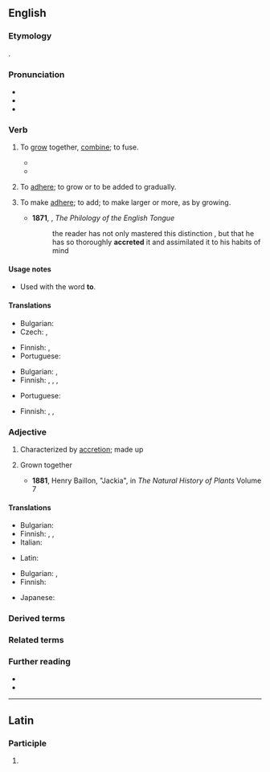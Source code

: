 ==English==
{{was wotd|2007|October|16}}

===Etymology===
{{back-form|en|accretion}}.

===Pronunciation===
* {{a|UK|US}}{{IPA|en|/əˈkɹiːt/|/əˈkɹit/}}
* {{audio|en|en-us-accrete.ogg|Audio (US)}}
* {{rhymes|en|iːt|s=2}}

===Verb===
{{en-verb}}

# {{lb|en|intransitive}} To [[grow]] together, [[combine]]; to fuse.
#: {{ux|en|Astronomers believe the Earth began to '''accrete''' more than 4.6 billion years ago.}}
#* {{quote-journal|en|author=Natalie Angier|title=The Moon comes around again &#91;print version: Revisiting a moon that still has secrets to reveal: Supermoon revives interest in its violent origins and hidden face, ''International New York Times'', 10 September 2014, p.&nbsp;8&#93;|url=http://www.nytimes.com/2014/09/09/science/revisiting-the-moon.html|work={{w|The New York Times}}|date=7 September 2014|passage=According to the reigning hypothesis, about 4.5 billion years ago, shortly after Earth had '''accreted''' down into a sphere from its little slub of circumsolar material, another newborn planet &#91;[[Theia]]&#93;, still shaky on its feet, slammed obliquely into Earth with terrifying force.}}
#* {{quote-web|en|url=https://www.theatlantic.com/science/archive/2018/04/planets-are-built-from-pebbles/558854/|title=Earth May Have Been Formed by a Bunch of Tiny Space Pebbles|date=2018-04-26|author=Alexandra Witze|work=The Atlantic|passage=Chris Ormel, an astronomer at the University of Amsterdam, and his colleagues recently calculated that protoplanets began to form at the snow line around the star, then grew quickly by '''accreting''' pebbles.}}
# {{lb|en|intransitive}} To [[adhere]]; to grow or to be added to gradually.
# {{lb|en|transitive}} To make [[adhere]]; to add; to make larger or more, as by growing.
#* '''1871''', {{w|John Earle (professor)|John Earle}}, ''The Philology of the English Tongue''
#*:the reader has not only mastered this distinction , but that he has so thoroughly '''accreted''' it and assimilated it to his habits of mind

====Usage notes====
* {{sense|to fuse}} Used with the word '''to'''.

====Translations====
{{trans-top|to grow together}}
* Bulgarian: {{t|bg|сраствам се}}
* Czech: {{t+|cs|srůst|pf}}, {{t|cs|srůstat|impf}}
{{trans-mid}}
* Finnish: {{t|fi|[[kasvaa]] [[yhteen]]}}, {{t+|fi|kasvettua}}
* Portuguese: {{t+|pt|acrescer}}
{{trans-bottom}}

{{trans-top|To adhere; to grow (to); to be added.}}
* Bulgarian: {{t+|bg|прилепвам}}, {{t+|bg|нараствам}}
* Finnish: {{t+|fi|kertyä}}, {{t+|fi|karttua}}, {{t+|fi|kerääntyä}}, {{t+|fi|kasaantua}}
{{trans-mid}}
* Portuguese: {{t+|pt|acrescer}}
{{trans-bottom}}

{{trans-top|To make adhere; to add.}}
* Finnish: {{t+|fi|kerryttää}}, {{t+|fi|kartuttaa}}, {{t+|fi|kerätä}}
{{trans-mid}}
{{trans-bottom}}

===Adjective===
{{en-adj|-}}

# Characterized by [[accretion]]; made up
#: {{usex|en|'''accrete''' matter}}
# {{lb|en|botany}} Grown together
#* '''1881''', Henry Baillon, "Jackia", in ''The Natural History of Plants'' Volume 7
#*:{{quote|en|Fruit coriaceous, crowned with '''accrete''' calyx}}

====Translations====
{{trans-top|characterized by accretion}}
* Bulgarian: {{t+|bg|сраснат}}
* Finnish: {{t+|fi|kertynyt}}, {{t+|fi|kerääntynyt}}, {{t|fi|kasaantunut}}
* Italian: {{t+|it|accreto}}
{{trans-mid}}
* Latin: {{t|la|accrētus}}
{{trans-bottom}}

{{trans-top|(botany) Grown together}}
* Bulgarian: {{t+|bg|сраснат}}, {{t|bg|срастнал се}}
* Finnish: {{t+|fi|kasvettunut}}
{{trans-mid}}
* Japanese: {{t|ja|共生の|tr=きょうせい の,kyōsei no|sc=Jpan}}
{{trans-bottom}}

===Derived terms===
{{col3|en|
|accretive
}}

===Related terms===
{{col3|en|
|accrescence
|accrescent
|accretion
}}

===Further reading===
* {{R:OneLook}}
* {{R:Webster 1913}}

----

==Latin==

===Participle===
{{la-part-form|accrēte}}

# {{inflection of|la|accrētus||voc|m|s}}